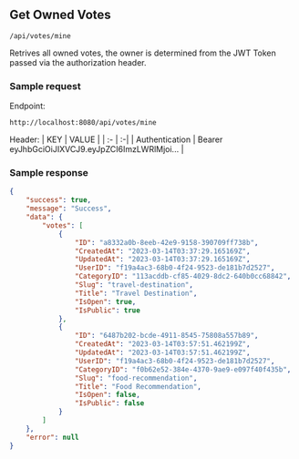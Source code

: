 ## Get Owned Votes


<Badge txt="GET" color="green" /> `/api/votes/mine`

Retrives all owned votes, the owner is determined from the JWT Token passed via the authorization header.

### Sample request
Endpoint:
```
http://localhost:8080/api/votes/mine
```

Header:
| KEY | VALUE |
| :- | :-|
| Authentication | Bearer eyJhbGciOiJIXVCJ9.eyJpZCI6ImzLWRlMjoi... |

### Sample response
```json copy
{
    "success": true,
    "message": "Success",
    "data": {
        "votes": [
            {
                "ID": "a8332a0b-8eeb-42e9-9158-390709ff738b",
                "CreatedAt": "2023-03-14T03:37:29.165169Z",
                "UpdatedAt": "2023-03-14T03:37:29.165169Z",
                "UserID": "f19a4ac3-68b0-4f24-9523-de181b7d2527",
                "CategoryID": "113acddb-cf85-4029-8dc2-640b0cc68842",
                "Slug": "travel-destination",
                "Title": "Travel Destination",
                "IsOpen": true,
                "IsPublic": true
            },
            {
                "ID": "6487b202-bcde-4911-8545-75808a557b89",
                "CreatedAt": "2023-03-14T03:57:51.462199Z",
                "UpdatedAt": "2023-03-14T03:57:51.462199Z",
                "UserID": "f19a4ac3-68b0-4f24-9523-de181b7d2527",
                "CategoryID": "f0b62e52-384e-4370-9ae9-e097f40f435b",
                "Slug": "food-recommendation",
                "Title": "Food Recommendation",
                "IsOpen": false,
                "IsPublic": false
            }
        ]
    },
    "error": null
}
```